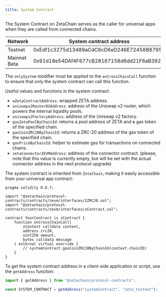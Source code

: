 ```yaml
---
title: System Contract
---
```


The System Contract on ZetaChain serves as the caller for universal apps when
they are called from connected chains.

| Network      | System contract address                    |
| ------------ | ------------------------------------------ |
| Testnet      | 0xEdf1c3275d13489aCdC6cD6eD246E72458B8795B |
| Mainnet Beta | 0x91d18e54DAf4F677cB28167158d6dd21F6aB3921 |

The `onlySystem` modifier must be applied to the `onCrossChainCall` function to
ensure that only the system contract can call this function.

Useful values and functions in the system contract:

- `wZetaContractAddress`: wrapped ZETA address.
- `uniswapv2Router02Address`: address of the Uniswap v2 router, which powers the
  internal liquidity pools.
- `uniswapv2FactoryAddress`: address of the Uniswap v2 factory.
- `gasZetaPoolByChainId`: returns a pool address of ZETA and a gas token of the
  specified chain.
- `gasCoinZRC20ByChainId`: returns a ZRC-20 address of the gas token of the
  specified chain.
- `gasPriceByChainId`: helper to estimate gas for transactions on connected
  chains.
- `zetaConnectorZEVMAddress`: address of the connector contract. (please, note
  that this value is currently empty, but will be set with the actual connector
  address in the next protocol upgrade)

The system contract is inherited from `ZetaChain`, making it easily accessible
from your universal app contract:

```solidity
pragma solidity 0.8.7;

import "@zetachain/protocol-contracts/contracts/zevm/interfaces/IZRC20.sol";
import "@zetachain/protocol-contracts/contracts/zevm/interfaces/zContract.sol";

contract YourContract is zContract {
    function onCrossChainCall(
        zContext calldata context,
        address zrc20,
        uint256 amount,
        bytes calldata message
    ) external virtual override {
        // systemContract.gasCoinZRC20ByChainId(context.chainID)
    }
}
```

To get the system contract address in a client-side application or script, use
the `getAddress` function:

```ts
import { getAddress } from "@zetachain/protocol-contracts";

const SYSTEM_CONTRACT = getAddress("systemContract", "zeta_testnet");
```
